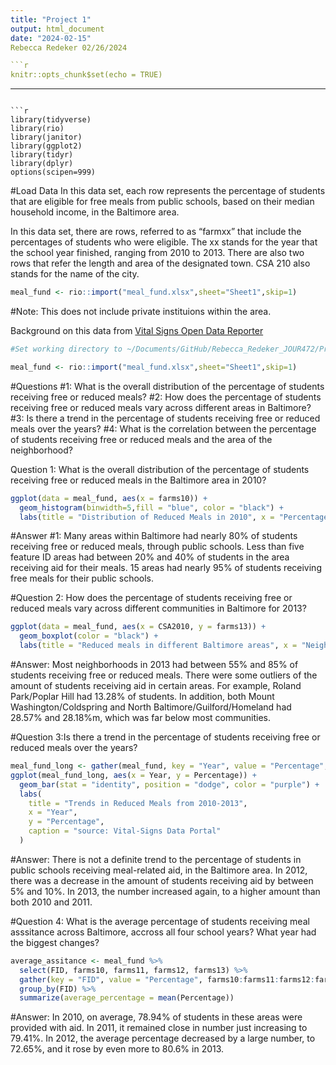 ```yaml
---
title: "Project 1"
output: html_document
date: "2024-02-15"
Rebecca Redeker 02/26/2024

```r
knitr::opts_chunk$set(echo = TRUE)
```
---
```

```r
library(tidyverse)
library(rio)
library(janitor)
library(ggplot2)
library(tidyr)
library(dplyr)
options(scipen=999)

```

#Load Data
In this data set, each row represents the percentage of students that are eligible for free meals from public schools, based on their median household income, in the Baltimore area. 

In this data set, there are rows, referred to as "farmxx" that include the percentages of students who were eligible. The xx stands for the year that the school year finished, ranging from 2010 to 2013. There are also two rows that refer the length and area of the designated town. CSA 210 also stands for the name of the city. 

```r
meal_fund <- rio::import("meal_fund.xlsx",sheet="Sheet1",skip=1)

```

#Note:
This does not include private instituions within the area.

Background on this data from [Vital Signs Open Data Reporter](https://vital-signs-bniajfi.hub.arcgis.com/datasets/bniajfi::percentage-of-students-receiving-free-or-reduced-meals/about) 

```r
#Set working directory to ~/Documents/GitHub/Rebecca_Redeker_JOUR472/Project 1 

meal_fund <- rio::import("meal_fund.xlsx",sheet="Sheet1",skip=1)

```
#Questions
#1: What is the overall distribution of the percentage of students receiving free or reduced meals?
#2:  How does the percentage of students receiving free or reduced meals vary across different areas in Baltimore?
#3: Is there a trend in the percentage of students receiving free or reduced meals over the years?
#4: What is the correlation between the percentage of students receiving free or reduced meals and the area of the neighborhood?


Question 1: What is the overall distribution of the percentage of students receiving free or reduced meals in the Baltimore area in 2010?


```r

ggplot(data = meal_fund, aes(x = farms10)) +
  geom_histogram(binwidth=5,fill = "blue", color = "black") +
  labs(title = "Distribution of Reduced Meals in 2010", x = "Percentage")
```
#Answer #1: 
Many areas within Baltimore had nearly 80% of students receiving free or reduced meals, through public schools. Less than five feature ID areas had between 20% and 40% of students in the area receiving aid for their meals. 15 areas had nearly 95% of students receiving free meals for their public schools. 


#Question 2: How does the percentage of students receiving free or reduced meals vary across different communities in Baltimore for 2013?
```r
ggplot(data = meal_fund, aes(x = CSA2010, y = farms13)) +
  geom_boxplot(color = "black") +
  labs(title = "Reduced meals in different Baltimore areas", x = "Neighborhood", y = "Percentage")
```

#Answer:
Most neighborhoods in 2013 had between 55% and 85% of students receiving free or reduced meals. There were some outliers of the amount of students receiving aid in certain areas. For example, Roland Park/Poplar Hill had 13.28% of students. In addition, both Mount Washington/Coldspring and North Baltimore/Guilford/Homeland had 28.57% and 28.18%m, which was far below most communities.


#Question 3:Is there a trend in the percentage of students receiving free or reduced meals over the years?
```r
meal_fund_long <- gather(meal_fund, key = "Year", value = "Percentage", farms10:farms13)
ggplot(meal_fund_long, aes(x = Year, y = Percentage)) +
  geom_bar(stat = "identity", position = "dodge", color = "purple") +
  labs(
    title = "Trends in Reduced Meals from 2010-2013",
    x = "Year",
    y = "Percentage",
    caption = "source: Vital-Signs Data Portal"
  )
```

#Answer: 
There is not a definite trend to the percentage of students in public schools receiving meal-related aid, in the Baltimore area. In 2012, there was a decrease in the amount of students receiving aid by between 5% and 10%. In 2013, the number increased again, to a higher amount than both 2010 and 2011. 



#Question 4: What is the average percentage of students receiving meal asssitance across Baltimore, accross all four school years? What year had the biggest changes?
```r
average_assitance <- meal_fund %>%
  select(FID, farms10, farms11, farms12, farms13) %>%
  gather(key = "FID", value = "Percentage", farms10:farms11:farms12:farms13) %>%
  group_by(FID) %>%
  summarize(average_percentage = mean(Percentage))

```
#Answer:
In 2010, on average, 78.94% of students in these areas were provided with aid. In 2011, it remained close in number just increasing to 79.41%. In 2012, the average percentage decreased by a large number, to 72.65%, and it rose by even more to 80.6% in 2013. 

